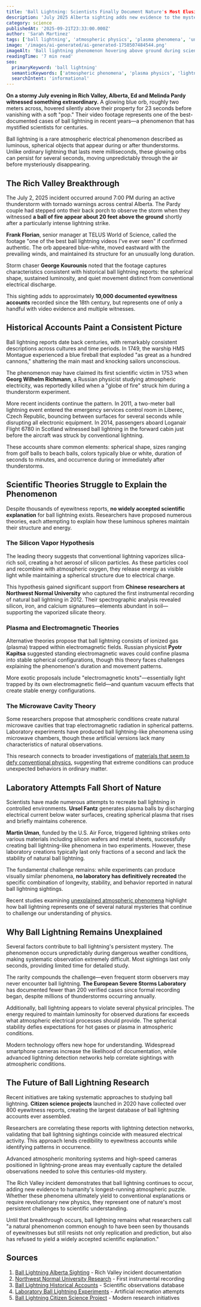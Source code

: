 ```yaml
---
title: 'Ball Lightning: Scientists Finally Document Nature's Most Elusive Phenomenon'
description: 'July 2025 Alberta sighting adds new evidence to the mysterious atmospheric phenomenon that has puzzled researchers for centuries.'
category: science
publishedAt: '2025-09-21T23:33:00.000Z'
author: 'Sarah Martinez'
tags: ['ball lightning', 'atmospheric physics', 'plasma phenomena', 'unexplained science', 'lightning research', 'Alberta sighting']
image: '/images/ai-generated/ai-generated-1758507484544.png'
imageAlt: 'Ball lightning phenomenon hovering above ground during scientific observation, representing the mysterious unexplained phenomena that continue to puzzle researchers'
readingTime: '7 min read'
seo:
  primaryKeyword: 'ball lightning'
  semanticKeywords: ['atmospheric phenomena', 'plasma physics', 'lightning research', 'electrical discharge', 'atmospheric science']
  searchIntent: 'informational'
---
```


**On a stormy July evening in Rich Valley, Alberta, Ed and Melinda Pardy witnessed something extraordinary.** A glowing blue orb, roughly two meters across, hovered silently above their property for 23 seconds before vanishing with a soft "pop." Their video footage represents one of the best-documented cases of ball lightning in recent years—a phenomenon that has mystified scientists for centuries.

Ball lightning is a rare atmospheric electrical phenomenon described as luminous, spherical objects that appear during or after thunderstorms. Unlike ordinary lightning that lasts mere milliseconds, these glowing orbs can persist for several seconds, moving unpredictably through the air before mysteriously disappearing.

## The Rich Valley Breakthrough

The July 2, 2025 incident occurred around 7:00 PM during an active thunderstorm with tornado warnings across central Alberta. The Pardy couple had stepped onto their back porch to observe the storm when they witnessed **a ball of fire appear about 20 feet above the ground** shortly after a particularly intense lightning strike.

**Frank Florian**, senior manager at TELUS World of Science, called the footage "one of the best ball lightning videos I've ever seen" if confirmed authentic. The orb appeared blue-white, moved eastward with the prevailing winds, and maintained its structure for an unusually long duration.

Storm chaser **George Kourounis** noted that the footage captures characteristics consistent with historical ball lightning reports: the spherical shape, sustained luminosity, and quiet movement distinct from conventional electrical discharge.

This sighting adds to approximately **10,000 documented eyewitness accounts** recorded since the 18th century, but represents one of only a handful with video evidence and multiple witnesses.

## Historical Accounts Paint a Consistent Picture

Ball lightning reports date back centuries, with remarkably consistent descriptions across cultures and time periods. In 1749, the warship HMS Montague experienced a blue fireball that exploded "as great as a hundred cannons," shattering the main mast and knocking sailors unconscious.

The phenomenon may have claimed its first scientific victim in 1753 when **Georg Wilhelm Richmann**, a Russian physicist studying atmospheric electricity, was reportedly killed when a "globe of fire" struck him during a thunderstorm experiment.

More recent incidents continue the pattern. In 2011, a two-meter ball lightning event entered the emergency services control room in Liberec, Czech Republic, bouncing between surfaces for several seconds while disrupting all electronic equipment. In 2014, passengers aboard Loganair Flight 6780 in Scotland witnessed ball lightning in the forward cabin just before the aircraft was struck by conventional lightning.

These accounts share common elements: spherical shape, sizes ranging from golf balls to beach balls, colors typically blue or white, duration of seconds to minutes, and occurrence during or immediately after thunderstorms.

## Scientific Theories Struggle to Explain the Phenomenon

Despite thousands of eyewitness reports, **no widely accepted scientific explanation** for ball lightning exists. Researchers have proposed numerous theories, each attempting to explain how these luminous spheres maintain their structure and energy.

### The Silicon Vapor Hypothesis

The leading theory suggests that conventional lightning vaporizes silica-rich soil, creating a hot aerosol of silicon particles. As these particles cool and recombine with atmospheric oxygen, they release energy as visible light while maintaining a spherical structure due to electrical charge.

This hypothesis gained significant support from **Chinese researchers at Northwest Normal University** who captured the first instrumental recording of natural ball lightning in 2012. Their spectrographic analysis revealed silicon, iron, and calcium signatures—elements abundant in soil—supporting the vaporized silicate theory.

### Plasma and Electromagnetic Theories

Alternative theories propose that ball lightning consists of ionized gas (plasma) trapped within electromagnetic fields. Russian physicist **Pyotr Kapitsa** suggested standing electromagnetic waves could confine plasma into stable spherical configurations, though this theory faces challenges explaining the phenomenon's duration and movement patterns.

More exotic proposals include "electromagnetic knots"—essentially light trapped by its own electromagnetic field—and quantum vacuum effects that create stable energy configurations.

### The Microwave Cavity Theory

Some researchers propose that atmospheric conditions create natural microwave cavities that trap electromagnetic radiation in spherical patterns. Laboratory experiments have produced ball lightning-like phenomena using microwave chambers, though these artificial versions lack many characteristics of natural observations.

This research connects to broader investigations of [materials that seem to defy conventional physics](/science/materials-defy-physics-laws-impossible-properties), suggesting that extreme conditions can produce unexpected behaviors in ordinary matter.

## Laboratory Attempts Fall Short of Nature

Scientists have made numerous attempts to recreate ball lightning in controlled environments. **Ursel Fantz** generates plasma balls by discharging electrical current below water surfaces, creating spherical plasma that rises and briefly maintains coherence.

**Martin Uman**, funded by the U.S. Air Force, triggered lightning strikes onto various materials including silicon wafers and metal sheets, successfully creating ball lightning-like phenomena in two experiments. However, these laboratory creations typically last only fractions of a second and lack the stability of natural ball lightning.

The fundamental challenge remains: while experiments can produce visually similar phenomena, **no laboratory has definitively recreated** the specific combination of longevity, stability, and behavior reported in natural ball lightning sightings.

Recent studies examining [unexplained atmospheric phenomena](/science/scientific-mysteries-puzzle-researchers) highlight how ball lightning represents one of several natural mysteries that continue to challenge our understanding of physics.

## Why Ball Lightning Remains Unexplained

Several factors contribute to ball lightning's persistent mystery. The phenomenon occurs unpredictably during dangerous weather conditions, making systematic observation extremely difficult. Most sightings last only seconds, providing limited time for detailed study.

The rarity compounds the challenge—even frequent storm observers may never encounter ball lightning. **The European Severe Storms Laboratory** has documented fewer than 200 verified cases since formal recording began, despite millions of thunderstorms occurring annually.

Additionally, ball lightning appears to violate several physical principles. The energy required to maintain luminosity for observed durations far exceeds what atmospheric electrical processes should provide. The spherical stability defies expectations for hot gases or plasma in atmospheric conditions.

Modern technology offers new hope for understanding. Widespread smartphone cameras increase the likelihood of documentation, while advanced lightning detection networks help correlate sightings with atmospheric conditions.

## The Future of Ball Lightning Research

Recent initiatives are taking systematic approaches to studying ball lightning. **Citizen science projects** launched in 2020 have collected over 800 eyewitness reports, creating the largest database of ball lightning accounts ever assembled.

Researchers are correlating these reports with lightning detection networks, validating that ball lightning sightings coincide with measured electrical activity. This approach lends credibility to eyewitness accounts while identifying patterns in occurrence.

Advanced atmospheric monitoring systems and high-speed cameras positioned in lightning-prone areas may eventually capture the detailed observations needed to solve this centuries-old mystery.

The Rich Valley incident demonstrates that ball lightning continues to occur, adding new evidence to humanity's longest-running atmospheric puzzle. Whether these phenomena ultimately yield to conventional explanations or require revolutionary new physics, they represent one of nature's most persistent challenges to scientific understanding.

Until that breakthrough occurs, ball lightning remains what researchers call "a natural phenomenon common enough to have been seen by thousands of eyewitnesses but still resists not only replication and prediction, but also has refused to yield a widely accepted scientific explanation."

## Sources

1. [Ball Lightning Alberta Sighting](https://globalnews.ca/news/11272805/alberta-storm-lightning-ball-video-july/) - Rich Valley incident documentation
2. [Northwest Normal University Research](https://phys.org/news/2014-01-ball-lightning-spectrum-nature.html) - First instrumental recording
3. [Ball Lightning Historical Accounts](https://hgss.copernicus.org/articles/12/43/2021/) - Scientific observations database
4. [Laboratory Ball Lightning Experiments](https://www.chemistryworld.com/news/ball-lightning-captured-in-the-lab/6503.article) - Artificial recreation attempts
5. [Ball Lightning Citizen Science Project](https://eos.org/articles/have-you-seen-ball-lightning-scientists-want-to-know-about-it) - Modern research initiatives